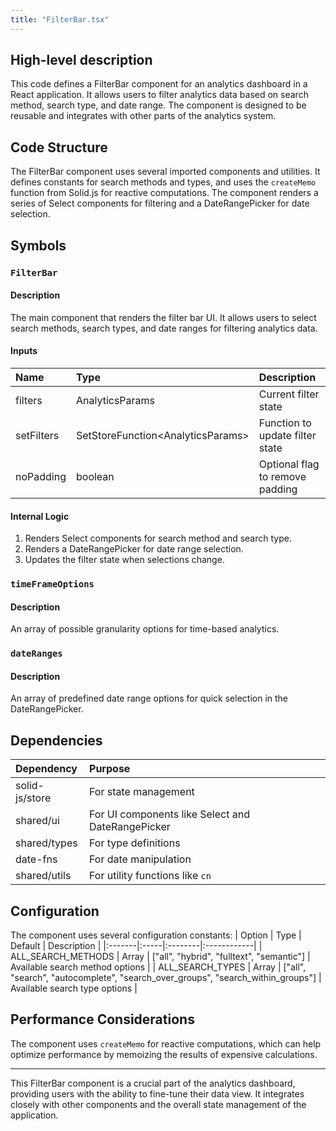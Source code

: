 ```yaml
---
title: "FilterBar.tsx"
---
```


## High-level description
This code defines a FilterBar component for an analytics dashboard in a React application. It allows users to filter analytics data based on search method, search type, and date range. The component is designed to be reusable and integrates with other parts of the analytics system.

## Code Structure
The FilterBar component uses several imported components and utilities. It defines constants for search methods and types, and uses the `createMemo` function from Solid.js for reactive computations. The component renders a series of Select components for filtering and a DateRangePicker for date selection.

## Symbols

### `FilterBar`
#### Description
The main component that renders the filter bar UI. It allows users to select search methods, search types, and date ranges for filtering analytics data.

#### Inputs
| Name | Type | Description |
|:-----|:-----|:------------|
| filters | AnalyticsParams | Current filter state |
| setFilters | SetStoreFunction&lt;AnalyticsParams&gt; | Function to update filter state |
| noPadding | boolean | Optional flag to remove padding |

#### Internal Logic
1. Renders Select components for search method and search type.
2. Renders a DateRangePicker for date range selection.
3. Updates the filter state when selections change.

### `timeFrameOptions`
#### Description
An array of possible granularity options for time-based analytics.

### `dateRanges`
#### Description
An array of predefined date range options for quick selection in the DateRangePicker.

## Dependencies
| Dependency | Purpose |
|:-----------|:--------|
| solid-js/store | For state management |
| shared/ui | For UI components like Select and DateRangePicker |
| shared/types | For type definitions |
| date-fns | For date manipulation |
| shared/utils | For utility functions like `cn` |

## Configuration
The component uses several configuration constants:
| Option | Type | Default | Description |
|:-------|:-----|:--------|:------------|
| ALL_SEARCH_METHODS | Array | ["all", "hybrid", "fulltext", "semantic"] | Available search method options |
| ALL_SEARCH_TYPES | Array | ["all", "search", "autocomplete", "search_over_groups", "search_within_groups"] | Available search type options |

## Performance Considerations
The component uses `createMemo` for reactive computations, which can help optimize performance by memoizing the results of expensive calculations.

___

This FilterBar component is a crucial part of the analytics dashboard, providing users with the ability to fine-tune their data view. It integrates closely with other components and the overall state management of the application.